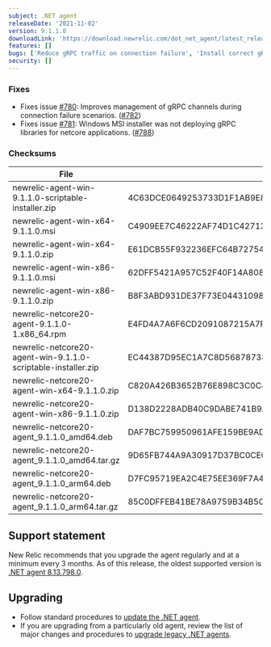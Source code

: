 ```yaml
---
subject: .NET agent
releaseDate: '2021-11-02'
version: 9.1.1.0
downloadLink: 'https://download.newrelic.com/dot_net_agent/latest_release'
features: []
bugs: ['Reduce gRPC traffic on connection failure', 'Install correct gRPC binaries with MSI installer']
security: []
---
```


### Fixes

* Fixes issue [#780](https://github.com/newrelic/newrelic-dotnet-agent/issues/780): Improves management of gRPC channels during connection failure scenarios. ([#782](https://github.com/newrelic/newrelic-dotnet-agent/pull/782))
* Fixes issue [#781](https://github.com/newrelic/newrelic-dotnet-agent/issues/781): Windows MSI installer was not deploying gRPC libraries for netcore applications. ([#788](https://github.com/newrelic/newrelic-dotnet-agent/pull/788))

### Checksums

| File                                                          | SHA - 256  Hash                                                  |
| ------------------------------------------------------------- | ---------------------------------------------------------------- |
| newrelic-agent-win-9.1.1.0-scriptable-installer.zip           | 4C63DCE0649253733D1F1AB9E820807DB834C1536A4182A7A74DDDD9AEB79B97 |
| newrelic-agent-win-x64-9.1.1.0.msi                            | C4909EE7C46222AF74D1C427138C8F2C9A0EDA155519F68BDE4212D40B409CF2 |
| newrelic-agent-win-x64-9.1.1.0.zip                            | E61DCB55F932236EFC64B7275409F14ECBDC0A02FE9F73FF650AA97C9602056F |
| newrelic-agent-win-x86-9.1.1.0.msi                            | 62DFF5421A957C52F40F14A808CEAEA5166190740738A2874DEC34B241932817 |
| newrelic-agent-win-x86-9.1.1.0.zip                            | B8F3ABD931DE37F73E04431098177665B8F6E3405F283006389C315120A4E3AE |
| newrelic-netcore20-agent-9.1.1.0-1.x86_64.rpm                 | E4FD4A7A6F6CD2091087215A7F814154662985AB486E0D9C972E297811449BA4 |
| newrelic-netcore20-agent-win-9.1.1.0-scriptable-installer.zip | EC44387D95EC1A7C8D568787381A96F91F6211861F47CDE1A5DF41EFE0128779 |
| newrelic-netcore20-agent-win-x64-9.1.1.0.zip                  | C820A426B3652B76E898C3C0C489247DDD608BC4AE4A87F6CCCEE79C0CDEF350 |
| newrelic-netcore20-agent-win-x86-9.1.1.0.zip                  | D138D2228ADB40C9DABE741B9A3E0B07BE58F9D8F8EC5FCB3B0FDCF5C9B75960 |
| newrelic-netcore20-agent_9.1.1.0_amd64.deb                    | DAF7BC759950961AFE159BE9ADB81B793BFDB0D72B8DF6E506D0854EE701175A |
| newrelic-netcore20-agent_9.1.1.0_amd64.tar.gz                 | 9D65FB744A9A30917D37BC0CECE508D805F0052153752C7D653E4B7D9D1EFB3C |
| newrelic-netcore20-agent_9.1.1.0_arm64.deb                    | D7FC95719EA2C4E75EE369F7A4EC86230D05D79E2618A1D49286730C43577210 |
| newrelic-netcore20-agent_9.1.1.0_arm64.tar.gz                 | 85C0DFFEB41BE78A9759B34B50891BED9CCE27747E04DD423527955EE7B5EB04 |

## Support statement

New Relic recommends that you upgrade the agent regularly and at a minimum every 3 months. As of this release, the oldest supported version is [.NET agent 8.13.798.0](/docs/release-notes/agent-release-notes/net-release-notes/net-agent-8137980).

## Upgrading

* Follow standard procedures to [update the .NET agent](/docs/agents/net-agent/installation-configuration/update-net-agent).
* If you are upgrading from a particularly old agent, review the list of major changes and procedures to [upgrade legacy .NET agents](/docs/agents/net-agent/troubleshooting/upgrade-legacy-net-agents).
